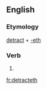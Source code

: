 ==English==

===Etymology===
[[detract]] + [[-eth]]

===Verb===
{{en-verb form}}

# {{archaic third-person singular of|detract}}

[[fr:detracteth]]